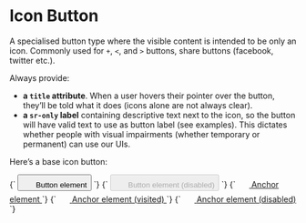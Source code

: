 
<Meta title="Atoms/Button/Icon" />

# Icon Button

A specialised button type where the visible content is intended to be only an icon. Commonly used for `+`, `<`, and `>` buttons, share buttons (facebook, twitter etc.).

Always provide:

- **a `title` attribute**. When a user hovers their pointer over the button, they’ll be told what it does (icons alone are not always clear).
- **a `sr-only` label** containing descriptive text next to the icon, so the button will have valid text to use as button label (see examples). This dictates whether people with visual impairments (whether temporary or permanent) can use our UIs.


Here’s a base icon button:

<Canvas>
  <Story name="Button element">
    {`
      <button class="a-button a-button--icon" title="Button element">
        <svg width="20" height="20" class="a-icon" aria-hidden="true" focusable="false">
          <use xlink:href="${icons}#icon-plus"></use>
        </svg>
        <span class="u-sr-only">Button element</span>
      </button>
    `}
  </Story>
  <Story name="Button element (disabled)">
    {`
      <button disabled class="a-button a-button--icon" title="Button element (disabled)">
        <svg width="20" height="20" class="a-icon" aria-hidden="true" focusable="false">
          <use xlink:href="${icons}#icon-plus"></use>
        </svg>
        <span class="u-sr-only">Button element (disabled)</span>
      </button>
    `}
  </Story>
</Canvas>

<Canvas>
  <Story name="Anchor element as button">
    {`
      <a href="#" class="a-button a-button--icon" title="Anchor element">
        <svg width="20" height="20" class="a-icon" aria-hidden="true" focusable="false">
          <use xlink:href="${icons}#icon-plus"></use>
        </svg>
        <span class="u-sr-only">Anchor element</span>
      </a>
    `}
  </Story>
  <Story name="Anchor element as button (visited)">
    {`
      <a href="/" class="a-button a-button--icon" title="Anchor element (visited)">
        <svg width="20" height="20" class="a-icon" aria-hidden="true" focusable="false">
          <use xlink:href="${icons}#icon-plus"></use>
        </svg>
        <span class="u-sr-only">Anchor element (visited)</span>
      </a>
    `}
  </Story>
  <Story name="Anchor element as button (disabled)">
    {`
      <a href="/" class="a-button a-button--icon" title="Anchor element (disabled)" aria-disabled="true">
        <svg width="20" height="20" class="a-icon" aria-hidden="true" focusable="false">
          <use xlink:href="${icons}#icon-plus"></use>
        </svg>
        <span class="u-sr-only">Anchor element (disabled)</span>
      </a>
    `}
  </Story>
</Canvas>
